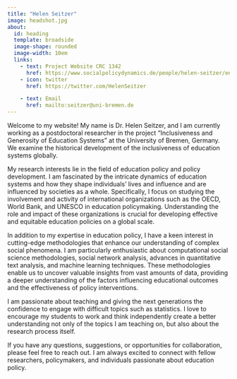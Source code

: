```yaml
---
title: "Helen Seitzer"
image: headshot.jpg
about: 
  id: heading
  template: broadside
  image-shape: rounded
  image-width: 10em
  links:
    - text: Project Website CRC 1342
      href: https://www.socialpolicydynamics.de/people/helen-seitzer/en/
    - icon: twitter
      href: https://twitter.com/HelenSeitzer

    - text: Email
      href: mailto:seitzer@uni-bremen.de
---
```


:::{#heading}

Welcome to my website! My name is Dr. Helen Seitzer, and I am currently working as a postdoctoral researcher in the project "Inclusiveness and Generosity of Education Systems" at the University of Bremen, Germany. We examine the historical development of the inclusiveness of education systems globally.

My research interests lie in the field of education policy and policy development. I am fascinated by the intricate dynamics of education systems and how they shape individuals' lives and influence and are influenced by societies as a whole. Specifically, I focus on studying the involvement and activity of international organizations such as the OECD, World Bank, and UNESCO in education policymaking. Understanding the role and impact of these organizations is crucial for developing effective and equitable education policies on a global scale.

In addition to my expertise in education policy, I have a keen interest in cutting-edge methodologies that enhance our understanding of complex social phenomena. I am particularly enthusiastic about computational social science methodologies, social network analysis, advances in quantitative text analysis, and machine learning techniques. These methodologies enable us to uncover valuable insights from vast amounts of data, providing a deeper understanding of the factors influencing educational outcomes and the effectiveness of policy interventions.

I am passionate about teaching and giving the next generations the confidence to engage with difficult topics such as statistics. I love to encourage my students to work and think independently create a better understanding not only of the topics I am teaching on, but also about the research process itself.

If you have any questions, suggestions, or opportunities for collaboration, please feel free to reach out. I am always excited to connect with fellow researchers, policymakers, and individuals passionate about education policy.
:::
